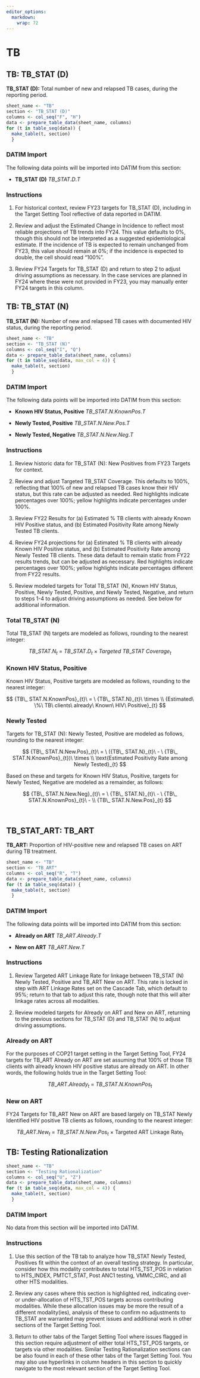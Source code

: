```yaml
---
editor_options: 
  markdown: 
    wrap: 72
---
```


\blandscape

# TB

## TB: TB_STAT (D)

**TB_STAT (D):** Total number of new and relapsed TB cases, during the
reporting period.

```r
sheet_name <- "TB"
section <- "TB_STAT (D)"
columns <- col_seq("F", "H")
data <- prepare_table_data(sheet_name, columns)
for (t in table_seq(data)) {
  make_table(t, section)
  }
```

### DATIM Import

The following data points will be imported into DATIM from this section:

-   **TB_STAT (D)** $TB\_STAT.D.T$

### Instructions

1.  For historical context, review FY23 targets for TB_STAT (D),
    including in the Target Setting Tool reflective of data reported in DATIM.

2.  Review and adjust the Estimated Change in Incidence to reflect most
    reliable projections of TB trends into FY24. This value defaults to
    0%, though this should not be interpreted as a suggested
    epidemiological estimate. If the incidence of TB is expected to
    remain unchanged from FY23, this value should remain at 0%; if the
    incidence is expected to double, the cell should read "100%".

3.  Review FY24 Targets for TB_STAT (D) and return to step 2 to adjust
    driving assumptions as necessary. In the case services are planned
    in FY24 where these were not provided in FY23, you may manually
    enter FY24 targets in this column.

## TB: TB_STAT (N)

**TB_STAT (N):** Number of new and relapsed TB cases with documented HIV
status, during the reporting period.

```r
sheet_name <- "TB"
section <- "TB_STAT (N)"
columns <- col_seq("I", "Q")
data <- prepare_table_data(sheet_name, columns)
for (t in table_seq(data, max_col = 4)) {
  make_table(t, section)
  }
```

### DATIM Import

The following data points will be imported into DATIM from this section:

-   **Known HIV Status, Positive** $TB\_STAT.N.KnownPos.T$

-   **Newly Tested, Positive** $TB\_STAT.N.New.Pos.T$

-   **Newly Tested, Negative** $TB\_STAT.N.New.Neg.T$

### Instructions

1.  Review historic data for TB_STAT (N): New Positives from FY23
    Targets for context.

2.  Review and adjust Targeted TB_STAT Coverage. This defaults to 100%,
    reflecting that 100% of new and relapsed TB cases know their HIV
    status, but this rate can be adjusted as needed. Red highlights
    indicate percentages over 100%; yellow highlights indicate
    percentages under 100%.

3.  Review FY22 Results for (a) Estimated % TB clients with already
    Known HIV Positive status, and (b) Estimated Positivity Rate among
    Newly Tested TB clients.

4.  Review FY24 projections for (a) Estimated % TB clients with already
    Known HIV Positive status, and (b) Estimated Positivity Rate among
    Newly Tested TB clients. These data default to remain static from
    FY22 results trends, but can be adjusted as necessary. Red
    highlights indicate percentages over 100%; yellow highlights
    indicate percentages different from FY22 results.

5.  Review modeled targets for Total TB_STAT (N), Known HIV Status,
    Positive, Newly Tested, Positive, and Newly Tested, Negative, and
    return to steps 1-4 to adjust driving assumptions as needed. See
    below for additional information.

### Total TB_STAT (N)

Total TB_STAT (N) targets are modeled as follows, rounding to the
nearest integer:

$$
{TB\_ STAT.N}_{t}\  = \ {TB\_ STAT.D}_{t}\  \times \ {Targeted\ TB\_ STAT\ Coverage}_{t}
$$

### Known HIV Status, Positive

Known HIV Status, Positive targets are modeled as follows, rounding to
the nearest integer:

$$
{TB\_ STAT.N.KnownPos}_{t}\  = \ {TB\_ STAT.N}_{t}\  \times \\
{Estimated\ \%\ TB\ clients\ already\ Known\ HIV\ Positive}_{t}
$$

### Newly Tested

Targets for TB_STAT (N): Newly Tested, Positive are modeled as follows,
rounding to the nearest integer:

$$
{TB\_ STAT.N.New.Pos}_{t}\  = \ ({TB\_ STAT.N}_{t}\  - \ {TB\_ STAT.N.KnownPos}_{t})\  \times \\
\text{Estimated Positivity Rate among Newly Tested}_{t}
$$

Based on these and targets for Known HIV Status, Positive, targets for
Newly Tested, Negative are modeled as a remainder, as follows:

$$
{TB\_ STAT.N.New.Neg}_{t}\  = \ {TB\_ STAT.N}_{t}\  - \ {TB\_ STAT.N.KnownPos}_{t}\  - \\
{TB\_ STAT.N.New.Pos}_{t}
$$

**\
**

## TB_STAT_ART: TB_ART

**TB_ART:** Proportion of HIV-positive new and relapsed TB cases on ART
during TB treatment.

```r
sheet_name <- "TB"
section <- "TB_ART"
columns <- col_seq("R", "T")
data <- prepare_table_data(sheet_name, columns)
for (t in table_seq(data)) {
  make_table(t, section)
  }
```

### DATIM Import

The following data points will be imported into DATIM from this section:

-   **Already on ART** $TB\_ART.Already.T$

-   **New on ART** $TB\_ART.New.T$

### Instructions

1.  Review Targeted ART Linkage Rate for linkage between TB_STAT (N)
    Newly Tested, Positive and TB_ART New on ART. This rate is locked in
    step with ART Linkage Rates set on the Cascade Tab, which default to
    95%; return to that tab to adjust this rate, though note that this
    will alter linkage rates across all modalities.

2.  Review modeled targets for Already on ART and New on ART, returning
    to the previous sections for TB_STAT (D) and TB_STAT (N) to adjust
    driving assumptions.

### Already on ART

For the purposes of COP21 target setting in the Target Setting Tool, FY24 targets
for TB_ART Already on ART are set assuming that 100% of those TB clients
with already known HIV positive status are already on ART. In other
words, the following holds true in the Target Setting Tool:

$$
{TB\_ ART.Already}_{t}\  = \ {TB\_ STAT.N.KnownPos}_{t}
$$

### New on ART

FY24 Targets for TB_ART New on ART are based largely on TB_STAT Newly
Identified HIV positive TB clients as follows, rounding to the nearest
integer:

$$
{TB\_ ART.New}_{t}\  = \ {TB\_ STAT.N.New.Pos}_{t}\  \times \ \text{Targeted ART Linkage Rate}_{t}
$$

## TB: Testing Rationalization

```r
sheet_name <- "TB"
section <- "Testing Rationalization"
columns <- col_seq("U", "Z")
data <- prepare_table_data(sheet_name, columns)
for (t in table_seq(data, max_col = 4)) {
  make_table(t, section)
  }
```

### DATIM Import

No data from this section will be imported into DATIM.

### Instructions

1.  Use this section of the TB tab to analyze how TB_STAT Newly Tested,
    Positives fit within the context of an overall testing strategy. In
    particular, consider how this modality contributes to total
    HTS_TST_POS in relation to HTS_INDEX, PMTCT_STAT, Post ANC1 testing,
    VMMC_CIRC, and all other HTS modalities.

2.  Review any cases where this section is highlighted red, indicating
    over- or under-allocation of HTS_TST_POS targets across contributing
    modalities. While these allocation issues may be more the result of
    a different modality(ies), analysis of these to confirm no
    adjustments to TB_STAT are warranted may prevent issues and
    additional work in other sections of the Target Setting Tool.

3.  Return to other tabs of the Target Setting Tool where issues flagged in this
    section require adjustment of either total HTS_TST_POS targets, or
    targets via other modalities. Similar Testing Rationalization
    sections can be also found in each of these other tabs of the
    Target Setting Tool. You may also use hyperlinks in column headers in this
    section to quickly navigate to the most relevant section of the
    Target Setting Tool.

\elandscape

\newpage

